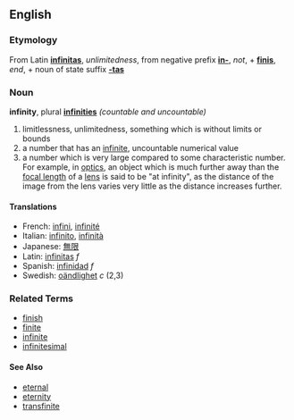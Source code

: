 ==English==
===Etymology===
From Latin '''[[infinitas]]''', ''unlimitedness'', from negative prefix '''[[in-]]''', ''not'', + '''[[finis]]''', ''end'', + noun of state suffix '''[[-tas]]'''

===Noun===
'''infinity''', plural '''[[infinities]]''' ''(countable and uncountable)''

# limitlessness, unlimitedness, something which is without limits or bounds
# a number that has an [[infinite]], uncountable numerical value
# a number which is very large compared to some characteristic number. For example, in [[optics]], an object which is much further away than the [[focal length]] of a [[lens]] is said to be "at infinity", as the distance of the image from the lens varies very little as the distance increases further.

====Translations====
*French: [[infini]], [[infinité]]
*Italian: [[infinito]], [[infinità]]
*Japanese: [[無限]]
*Latin:  [[infinitas]] ''f''
*Spanish:  [[infinidad]] ''f''
*Swedish: [[oändlighet]] ''c'' (2,3)

===Related Terms===
*[[finish]]
*[[finite]]
*[[infinite]]
*[[infinitesimal]]

====See Also====
*[[eternal]]
*[[eternity]]
*[[transfinite]]